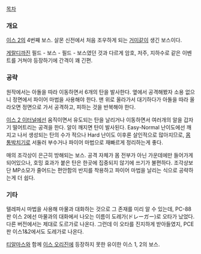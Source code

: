 [[목차]]
=== 개요 ===
[[이스 2]]의 4번째 보스. 살몬 신전에서 처음 조우하게 되는 [[거미]]같이 생긴 보스이다.

[[게랄디]]까진 필드 - 보스 - 필드 - 보스였던 것과 다르게 암호, 저주, 지하수로 같은 이벤트를 거쳐야 등장하기에 간격이 꽤 긴편.

=== 공략 ===
원작에서는 아돌을 따라 이동하면서 6개의 탄을 발사한다. 옆에서 공격해봤자 소용 없으니 정면에서 파이어 마법을 사용해야 한다. 맨 위로 올라가서 대기하다가 아돌을 따라 올라오면 정면으로 가서 공격하고, 피하는 것을 반복해야 한다.

[[이스 2 이터널]]에선 움직이면서 유도되는 탄을 날리거나 이동하면서 여러개의 알을 갑자기 떨어트리는 공격을 한다. 알이 깨지면 탄이 발사된다. Easy-Normal 난이도에선 깨지고 나서 생성되는 탄의 수가 적으나 Hard 난이도 이후론 살인적으로 많아지므로, [[몸통박치기]]로 서둘러 부수거나 파이어 마법으로 재빠르게 정리하는게 좋다.

매의 조각상이 은근히 방해되는 보스. 공격 자체가 몸 전부가 아닌 가운데에만 들어가게 되어있으나, 호밍 효과가 붙은 탄은 한곳에 집중되지 않기에 쓰기가 불편하다. 조각상보단 MP소모가 줄어드는 편안함의 반지를 착용하고 파이어 마법을 날리는 식으로 공략하는게 더 쉽다.

=== 기타 ===
텔레파시 마법을 사용해 마물과 대화하는 것으로 그 존재를 미리 알 수 있는데, PC-88판 이스 2에선 마물과의 대화에서 나오는 이름이 도레가(ドレーガー)로 오타가 났었다. 다른 버전에서는 제대로 도르가로 나온다. 그런데 이 오타를 진지하게 받아들였지, PCE판 이스1&2에서도 도레가로 나온다.

[[티알마스]]와 함께 [[이스 오리진]]에 등장하지 못한 유이한 이스 1, 2의 보스.
